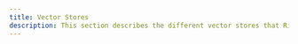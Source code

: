 ```yaml
---
title: Vector Stores
description: This section describes the different vector stores that Rig supports.
---
```



<Cards>
  <Cards.Card title="In-Memory Vector Store" href="./vector_stores/in_memory" />
  <Cards.Card title="MongoDB" href="./vector_stores/mongodb" />
  <Cards.Card title="LanceDB" href="./vector_stores/lancedb" />
  <Cards.Card title="Neo4j" href="./vector_stores/neo4j" />
  <Cards.Card title="Qdrant" href="./vector_stores/qdrant" />
  <Cards.Card title="SurrealDB" href="./vector_stores/surrealdb" />
  <Cards.Card
    title="Milvus (docs.rs)"
    href="https://docs.rs/rig-milvus/latest/rig_milvus"
  />
  <Cards.Card
    title="AWS S3Vectors (docs.rs)"
    href="https://docs.rs/rig-s3vectors/latest/rig_s3vectors"
  />
  <Cards.Card
    title="ScyllaDB (docs.rs)"
    href="https://docs.rs/rig-scylladb/latest/rig_scylladb"
  />
</Cards>
